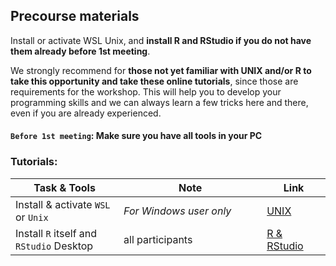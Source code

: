 ## Precourse materials

Install or activate WSL Unix, and **install R and RStudio if you do not have them already before 1st meeting**.

We strongly recommend for **those not yet familiar with UNIX and/or R to take this opportunity and take these online tutorials**, since those are requirements for the workshop. This will help you to develop your programming skills and we can always learn a few tricks here and there, even if you are already experienced.

#### `Before 1st meeting`: Make sure you have all tools in your PC

### Tutorials:
 
| Task & Tools                      | Note                        | Link               |
|---------------------------|------------------------------------|----------------|
| Install & activate `WSL` or `Unix`| *For Windows user only*| [UNIX](http://swcarpentry.github.io/shell-novice/)|
| Install `R` itself and `RStudio` Desktop | all participants | [R & RStudio](https://swcarpentry.github.io/r-novice-inflammation/)| 



